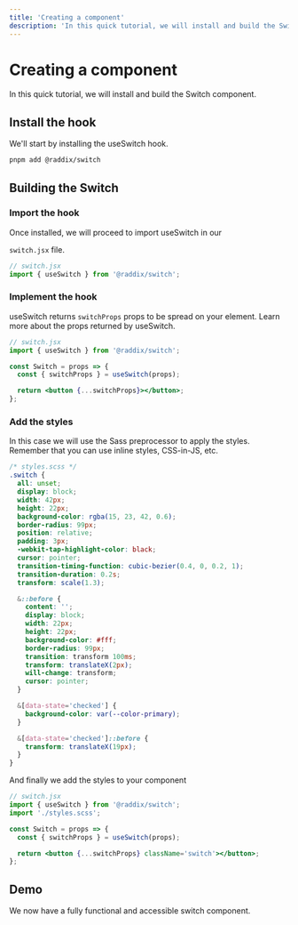 ```yaml
---
title: 'Creating a component'
description: 'In this quick tutorial, we will install and build the Switch component.'
---
```


# Creating a component

In this quick tutorial, we will install and build the Switch component.

## Install the hook

We'll start by installing the useSwitch hook.

```bash
pnpm add @raddix/switch
```

## Building the Switch

### Import the hook

Once installed, we will proceed to import useSwitch in our

<code>switch.jsx</code> file.

```jsx
// switch.jsx
import { useSwitch } from '@raddix/switch';
```

### Implement the hook

useSwitch returns <code>switchProps</code> props to be spread on your element.
Learn more about the props returned by useSwitch.

```jsx
// switch.jsx
import { useSwitch } from '@raddix/switch';

const Switch = props => {
  const { switchProps } = useSwitch(props);

  return <button {...switchProps}></button>;
};
```

### Add the styles

In this case we will use the Sass preprocessor to apply the styles.
Remember that you can use inline styles, CSS-in-JS, etc.

```scss
/* styles.scss */
.switch {
  all: unset;
  display: block;
  width: 42px;
  height: 22px;
  background-color: rgba(15, 23, 42, 0.6);
  border-radius: 99px;
  position: relative;
  padding: 3px;
  -webkit-tap-highlight-color: black;
  cursor: pointer;
  transition-timing-function: cubic-bezier(0.4, 0, 0.2, 1);
  transition-duration: 0.2s;
  transform: scale(1.3);

  &::before {
    content: '';
    display: block;
    width: 22px;
    height: 22px;
    background-color: #fff;
    border-radius: 99px;
    transition: transform 100ms;
    transform: translateX(2px);
    will-change: transform;
    cursor: pointer;
  }

  &[data-state='checked'] {
    background-color: var(--color-primary);
  }

  &[data-state='checked']::before {
    transform: translateX(19px);
  }
}
```

And finally we add the styles to your component

```jsx
// switch.jsx
import { useSwitch } from '@raddix/switch';
import './styles.scss';

const Switch = props => {
  const { switchProps } = useSwitch(props);

  return <button {...switchProps} className='switch'></button>;
};
```

## Demo

We now have a fully functional and accessible switch component.

<Demo>
  <Switch />
</Demo>
